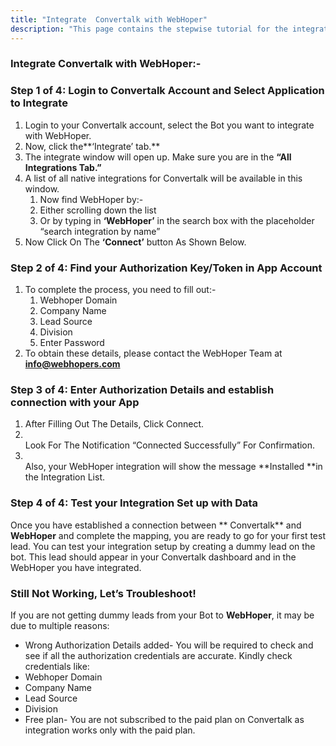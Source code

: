 ```yaml
---
title: "Integrate  Convertalk with WebHoper"
description: "This page contains the stepwise tutorial for the integration with  Convertalk"
---
```


### **Integrate  Convertalk with WebHoper:-**

### **Step 1 of 4: Login to  Convertalk Account and Select Application to Integrate**

1. Login to your  Convertalk account, select the Bot you want to integrate with WebHoper.
2. Now, click the**‘Integrate’ tab.** 
3. The integrate window will open up. Make sure you are in the **“All Integrations Tab.”**
4. A list of all native integrations for  Convertalk will be available in this window.
   1. Now find WebHoper by:-
   2. Either scrolling down the list
   3. Or by typing in **‘**WebHoper**’** in the search box with the placeholder “search integration by name”
5. Now Click On The **‘Connect’** button As Shown Below.

### **Step 2 of 4: Find your Authorization Key/Token in App Account**

1. To complete the process, you need to fill out:-
   1. Webhoper Domain
   2. Company Name
   3. Lead Source
   4. Division
   5. Enter Password
2. To obtain these details, please contact the WebHoper Team at [**info@webhopers.com**](mailto:info@webhopers.com)

### **Step 3 of 4: Enter Authorization Details and establish connection with your App**

1. After Filling Out The Details, Click Connect.
2. \
   Look For The Notification “Connected Successfully” For Confirmation.
3. \
   Also, your WebHoper integration will show the message **Installed **in the Integration List.

### **Step 4 of 4: Test your Integration Set up with Data**

Once you have established a connection between ** Convertalk** and **WebHoper** and complete the mapping, you are ready to go for your first test lead. You can test your integration setup by creating a dummy lead on the bot. This lead should appear in your  Convertalk dashboard and in the WebHoper you have integrated.

### **Still Not Working, Let’s Troubleshoot\!**

If you are not getting dummy leads from your Bot to **WebHoper**, it may be due to multiple reasons:

- Wrong Authorization Details added- You will be required to check and see if all the authorization credentials are accurate. Kindly check credentials like:
- Webhoper Domain
- Company Name
- Lead Source
- Division
- Free plan- You are not subscribed to the paid plan on  Convertalk as integration works only with the paid plan.

 